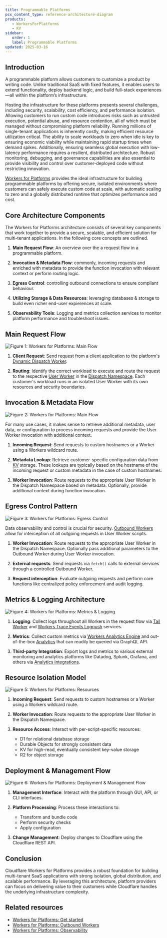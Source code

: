```yaml
---
title: Programmable Platforms
pcx_content_type: reference-architecture-diagram
products:
   - WorkersForPlatforms
   - KV
sidebar:
   order: 1
   label: Programmable Platforms
updated: 2025-03-16
---
```



## Introduction

A programmable platform allows customers to customize a product by writing code. Unlike traditional SaaS with fixed features, it enables users to extend functionality, deploy backend logic, and build full-stack experiences—all within the platform’s infrastructure.

Hosting the infrastructure for these platforms presents several challenges, including security, scalability, cost efficiency, and performance isolation. Allowing customers to run custom code introduces risks such as untrusted execution, potential abuse, and resource contention, all of which must be managed without compromising platform reliability. Running millions of single-tenant applications is inherently costly, making efficient resource utilization critical. The ability to scale workloads to zero when idle is key to ensuring economic viability while maintaining rapid startup times when demand spikes. Additionally, ensuring seamless global execution with low-latency performance requires a resilient, distributed architecture. Robust monitoring, debugging, and governance capabilities are also essential to provide visibility and control over customer-deployed code without restricting innovation.

[Workers for Platforms](/cloudflare-for-platforms/workers-for-platforms/) provides the ideal infrastructure for building programmable platforms by offering secure, isolated environments where customers can safely execute custom code at scale, with automatic scaling to zero and a globally distributed runtime that optimizes performance and cost.


## Core Architecture Components

The Workers for Platforms architecture consists of several key components that work together to provide a secure, scalable, and efficient solution for multi-tenant applications. In the following core concepts are outlined.

1. **Main Request Flow**: An overview over the a request flow in a programmable platform.

2. **Invocation & Metadata Flow**: commonly, incoming requests and enriched with metadata to provide the function invocation with relevant context or perform routing logic.

3. **Egress Control**: controlling outbound connections to ensure compliant behaviour.

4. **Utilizing Storage & Data Resources**: leveraging databases & storage to build even richer end-user expierences at scale.

5. **Observability Tools**: Logging and metrics collection services to monitor platform performance and troubleshoot issues.

## Main Request Flow

![Figure 1: Workers for Platforms: Main Flow](~/assets/images/reference-architecture/programmable-platforms/programmable-platforms-1.svg "Figure 1: Workers for Platforms: Main Flow")


1. **Client Request**: Send request from a client application to the platform's [Dynamic Dispatch Worker](/cloudflare-for-platforms/workers-for-platforms/reference/how-workers-for-platforms-works/#dynamic-dispatch-worker).

2. **Routing**: Identify the correct workload to execute and route the request to the respective [User Worker](/cloudflare-for-platforms/workers-for-platforms/reference/how-workers-for-platforms-works/#user-workers) in the [Dispatch Namespace](/cloudflare-for-platforms/workers-for-platforms/reference/how-workers-for-platforms-works/#dispatch-namespace). Each customer's workload runs in an isolated User Worker with its own resources and security boundaries.


## Invocation & Metadata Flow

![Figure 2: Workers for Platforms: Main Flow](~/assets/images/reference-architecture/programmable-platforms/programmable-platforms-2.svg "Figure 2: Workers for Platforms: Main Flow")

For many use cases, it makes sense to retrieve additional metadata, user data, or configuration to process incoming requests and provide the User Worker invocation with additional context.

1. **Incoming Request**: Send requests to custom hostnames or a Worker using a Workers wildcard route.

2. **Metadata Lookup**: Retrieve customer-specific configuration data from [KV](/kv/) storage. These lookups are typically based on the hostname of the incoming request or custom metadata in the case of custom hostnames.

3. **Worker Invocation**: Route requests to the appropriate User Worker in the Dispatch Namespace based on metadata. Optionally, provide additional context during function invocation.

## Egress Control Pattern

![Figure 3: Workers for Platforms: Egress Control](~/assets/images/reference-architecture/programmable-platforms/programmable-platforms-3.svg "Figure 3: Workers for Platforms: Egress Control")

Data observability and control is crucial for security. [Outbound Workers](/cloudflare-for-platforms/workers-for-platforms/configuration/outbound-workers/) allow for interception of all outgoing requests in User Worker scripts.

1. **Worker Invocation**: Route requests to the appropriate User Worker in the Dispatch Namespace. Optionally pass additional parameters to the Outbound Worker during User Worker invocation.

2. **External requests**: Send requests via `fetch()` calls to external services through a controlled Outbound Worker.

3. **Request interception**: Evaluate outgoing requests and perform core functions like centralized policy enforcement and audit logging.


## Metrics & Logging Architecture

![Figure 4: Workers for Platforms: Metrics & Logging](~/assets/images/reference-architecture/programmable-platforms/programmable-platforms-4.svg "Figure 4: Workers for Platforms: Metrics & Logging")


1. **Logging**: Collect logs throughout all Workers in the request flow via [Tail Worker](/cloudflare-for-platforms/workers-for-platforms/configuration/observability/#tail-workers) and [Workers Trace Events Logpush](/cloudflare-for-platforms/workers-for-platforms/configuration/observability/#workers-trace-events-logpush) services.

2. **Metrics**: Collect custom metrics via [Workers Analytics Engine](/analytics/analytics-engine/) and out-of-the-box [Analytics](/analytics/graphql-api/) that can readily be queried via GraphQL API.

3. **Third-party Integration**: Export logs and metrics to various external monitoring and analytics platforms like Datadog, Splunk, Grafana, and others via [Analytics integrations](/analytics/analytics-integrations/).

## Resource Isolation Model

![Figure 5: Workers for Platforms: Resources](~/assets/images/reference-architecture/programmable-platforms/programmable-platforms-5.svg "Figure 5: Workers for Platforms: Resources")

1. **Incoming Request**: Send requests to custom hostnames or a Worker using a Workers wildcard route.

2. **Worker Invocation**: Route requests to the appropriate User Worker in the Dispatch Namespace.

3. **Resource Access**: Interact with per-script-specific resources:
   - D1 for relational database storage
   - Durable Objects for strongly consistent data
   - KV for high-read, eventually consistent key-value storage
   - R2 for object storage

## Deployment & Management Flow

![Figure 6: Workers for Platforms: Deployment & Management Flow](~/assets/images/reference-architecture/programmable-platforms/programmable-platforms-6.svg "Figure 6: Workers for Platforms: Deployment & Management Flow")


1. **Management Interface**: Interact with the platform through GUI, API, or CLI interfaces.

2. **Platform Processing**: Process these interactions to:
   - Transform and bundle code
   - Perform security checks
   - Apply configuration

3. **Change Management**: Deploy changes to Cloudflare using the Cloudflare REST API.


## Conclusion

Cloudflare Workers for Platforms provides a robust foundation for building multi-tenant SaaS applications with strong isolation, global distribution, and scalable performance. By leveraging this architecture, platform providers can focus on delivering value to their customers while Cloudflare handles the underlying infrastructure complexity.

## Related resources

- [Workers for Platforms: Get started](/cloudflare-for-platforms/workers-for-platforms/get-started/)
- [Workers for Platforms: Outbound Workers](/cloudflare-for-platforms/workers-for-platforms/configuration/outbound-workers/)
- [Workers for Platforms: Observability](/cloudflare-for-platforms/workers-for-platforms/configuration/observability/)

